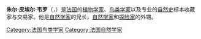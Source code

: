 '''朱尔·皮埃尔·韦罗'''（{{lang-fr|Jules Pierre Verreaux}}，{{bd|1807年|8月24日|1873年|9月7日|catIdx=Verreaux, Jules Pierre}}）是[[法国|法国]]的[[植物学家|植物学家]]、[[鸟类学家|鸟类学家]]以及专业的[[自然史|自然史]]标本收藏家与交易家。他是[[自然学家|自然学家]]{{link-en|爱德华·韦罗|Edouard Verreaux}}的兄长，[[自然学家|自然学家]]和[[探险家|探险家]]{{link-en|皮埃尔·安托万·德拉朗德|Pierre Antoine Delalande}}的外甥。

{{Authority control}}
{{DEFAULTSORT:Verreaux, Jules}}
[[Category:法国鸟类学家|Category:法国鸟类学家]]
[[Category:法国自然学家|Category:法国自然学家]]

{{法国人物小作品}}
